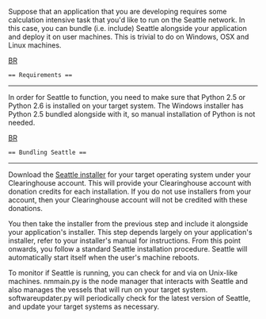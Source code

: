 Suppose that an application that you are developing requires some calculation intensive task that you'd like to run on the Seattle network.  In this case, you can bundle (i.e. include) Seattle alongside your application and deploy it on user machines.  This is trivial to do on Windows, OSX and Linux machines.

[[BR]]
 == Requirements ==
----
In order for Seattle to function, you need to make sure that Python 2.5 or Python 2.6 is installed on your target system.  The Windows installer has Python 2.5 bundled alongside with it, so manual installation of Python is not needed.

[[BR]]
 == Bundling Seattle ==
----

Download the [https://seattleclearinghouse.poly.edu/html/getdonations Seattle installer] for your target operating system under your Clearinghouse account.  This will provide your Clearinghouse account with donation credits for each installation.  If you do not use installers from your account, then your Clearinghouse account will not be credited with these donations.

You then take the installer from the previous step and include it alongside your application's installer.  This step depends largely on your application's installer, refer to your installer's manual for instructions.  From this point onwards, you follow a standard Seattle installation procedure.  Seattle will automatically start itself when the user's machine reboots.

To monitor if Seattle is running, you can check for {{{python nmmain.py}}} and {{{python softwareupdater.py}}} via {{{ps}}} on Unix-like machines.  nmmain.py is the node manager that interacts with Seattle and also manages the vessels that will run on your target system.  softwareupdater.py will periodically check for the latest version of Seattle, and update your target systems as necessary.
